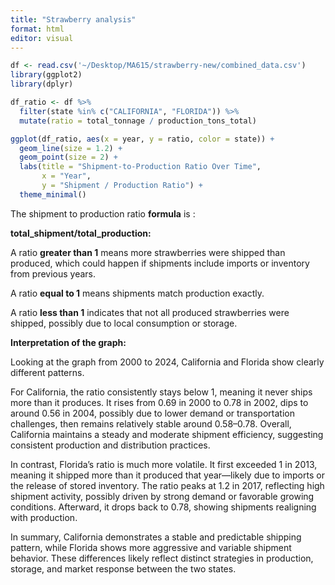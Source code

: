 ```yaml
---
title: "Strawberry analysis"
format: html
editor: visual
---
```


```r
df <- read.csv('~/Desktop/MA615/strawberry-new/combined_data.csv')
library(ggplot2)
library(dplyr)

df_ratio <- df %>%
  filter(state %in% c("CALIFORNIA", "FLORIDA")) %>%
  mutate(ratio = total_tonnage / production_tons_total)

ggplot(df_ratio, aes(x = year, y = ratio, color = state)) +
  geom_line(size = 1.2) +
  geom_point(size = 2) +
  labs(title = "Shipment-to-Production Ratio Over Time",
       x = "Year",
       y = "Shipment / Production Ratio") +
  theme_minimal()


```

The shipment to production ratio **formula** is :

**total_shipment/total_production:**

A ratio **greater than 1** means more strawberries were shipped than produced, which could happen if shipments include imports or inventory from previous years.

A ratio **equal to 1** means shipments match production exactly.

A ratio **less than 1** indicates that not all produced strawberries were shipped, possibly due to local consumption or storage.

**Interpretation of the graph:**

Looking at the graph from 2000 to 2024, California and Florida show clearly different patterns.

For California, the ratio consistently stays below 1, meaning it never ships more than it produces. It rises from 0.69 in 2000 to 0.78 in 2002, dips to around 0.56 in 2004, possibly due to lower demand or transportation challenges, then remains relatively stable around 0.58–0.78. Overall, California maintains a steady and moderate shipment efficiency, suggesting consistent production and distribution practices.

In contrast, Florida’s ratio is much more volatile. It first exceeded 1 in 2013, meaning it shipped more than it produced that year—likely due to imports or the release of stored inventory. The ratio peaks at 1.2 in 2017, reflecting high shipment activity, possibly driven by strong demand or favorable growing conditions. Afterward, it drops back to 0.78, showing shipments realigning with production.

In summary, California demonstrates a stable and predictable shipping pattern, while Florida shows more aggressive and variable shipment behavior. These differences likely reflect distinct strategies in production, storage, and market response between the two states.
